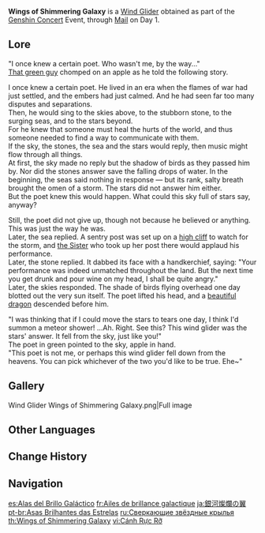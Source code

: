 {{Item Infobox
|id           = 140009
|image        = Item Wings of Shimmering Galaxy.png
|type         = Wind Gliders
|quality      = 4
|description  = A stylized wind glider and a gift that celebrates a symphony that resounds across the stars.
|source1      = [[Genshin Concert]] Preparation [[Mail]] Day 1
}}
'''Wings of Shimmering Galaxy''' is a [[Wind Glider]] obtained as part of the [[Genshin Concert]] Event, through [[Mail]] on Day 1.
==Lore==
"I once knew a certain poet. Who wasn't me, by the way..."<br>
[[Venti|That green guy]] chomped on an apple as he told the following story.

I once knew a certain poet. He lived in an era when the flames of war had just settled, and the embers had just calmed. And he had seen far too many disputes and separations.<br>
Then, he would sing to the skies above, to the stubborn stone, to the surging seas, and to the stars beyond.<br>
For he knew that someone must heal the hurts of the world, and thus someone needed to find a way to communicate with them.<br>
If the sky, the stones, the sea and the stars would reply, then music might flow through all things.<br>
At first, the sky made no reply but the shadow of birds as they passed him by. Nor did the stones answer save the falling drops of water. In the beginning, the seas said nothing in response &mdash; but its rank, salty breath brought the omen of a storm.
The stars did not answer him either.<br>
But the poet knew this would happen. What could this sky full of stars say, anyway?

Still, the poet did not give up, though not because he believed or anything. This was just the way he was.<br>
Later, the sea replied. A sentry post was set up on a [[Stormbearer Point|high cliff]] to watch for the storm, and [[Vind's Family|the Sister]] who took up her post there would applaud his performance.<br>
Later, the stone replied. It dabbed its face with a handkerchief, saying: "Your performance was indeed unmatched throughout the land. But the next time you get drunk and pour wine on my head, I shall be quite angry."<br>
Later, the skies responded. The shade of birds flying overhead one day blotted out the very sun itself. The poet lifted his head, and a [[Dvalin|beautiful dragon]] descended before him.

"I was thinking that if I could move the stars to tears one day, I think I'd summon a meteor shower! ...Ah. Right. See this? This wind glider was the stars' answer. It fell from the sky, just like you!"<br>
The poet in green pointed to the sky, apple in hand.<br>
"This poet is not me, or perhaps this wind glider fell down from the heavens. You can pick whichever of the two you'd like to be true. Ehe~"

==Gallery==
<gallery>
Wind Glider Wings of Shimmering Galaxy.png|Full image
</gallery>

==Other Languages==
{{Other Languages
|en        = Wings of Shimmering Galaxy
|zhs       = 星汉灿烂之翼
|zhs_rm    = Xīnghàn Cànlàn zhī Yì
|zht       = 星漢燦爛之翼
|zht_rm    = Xīnghàn Cànlàn zhī Yì
|zh_tl     = Wings of the Brilliant Milky Way of Stars
|zh_note   = References the classical Chinese poem {{zh|s=[[wikisource:zh:观沧海|观沧海]]|t=觀滄海|rm=Guān Cānghǎi|lit=Watching the Sea}} by {{w|Cao Cao}}. The relevant text reads: {{zh|s=日月之行，若出其中；星汉灿烂，若出其里|t=日月之行，若出其中；星漢燦爛，若出其裏|rm=rìyùe zhī xíng, ruò chū qízhōng; xīnghàn cànlàn, ruò chū qílǐ|lit=the sun, the moon and the starry Milky Way emerge from within [the sea].}}
|ja        = 銀河燦爛の翼
|ja_rm     = Ginga Sanran no Tsubasa
|ja_tl     = Wings of Galaxy Brilliance
|ko        = 찬란한 은하의 날개
|ko_rm     = Chanranhan Eunha-ui Nalgae
|ko_tl     = Wings of Brilliant Galaxy
|es        = Alas del Brillo Galáctico
|es_tl     = Wings of the Galactic Shine
|fr        = Ailes de brillance galactique
|fr_tl     = Wings of Galactic Brilliance
|ru        = Сверкающие звёздные крылья
|ru_tl     = Sparkling Star Wings
|th        = Wings of Shimmering Galaxy
|vi        = Cánh Rực Rỡ
|vi_tl     = Brilliant Wings <!-- Brilliant here refers to shining brightly & glittery -->
|de        = Flügel des galaktischen Scheins
|de_tl     = Wings of Galactic Shine
|id        = Wings of Shimmering Galaxy
|pt        = Asas da Galáxia Cintilante
|pt_tl     = Wings of the Shimmering Galaxy
|tr        = Galaktik Işıltı Kanatları
|tr_tl     = Wings of Galactic Shimmer
|it        = Ali della galassia brillante
|it_tl     = Wings of Shimmering Galaxy
}}

==Change History==
{{Change History|2.1}}

==Navigation==
{{Dressing Room Navbox|type=glider}}

[[es:Alas del Brillo Galáctico]]
[[fr:Ailes de brillance galactique]]
[[ja:銀河燦爛の翼]]
[[pt-br:Asas Brilhantes das Estrelas]]
[[ru:Сверкающие звёздные крылья]]
[[th:Wings of Shimmering Galaxy]]
[[vi:Cánh Rực Rỡ]]